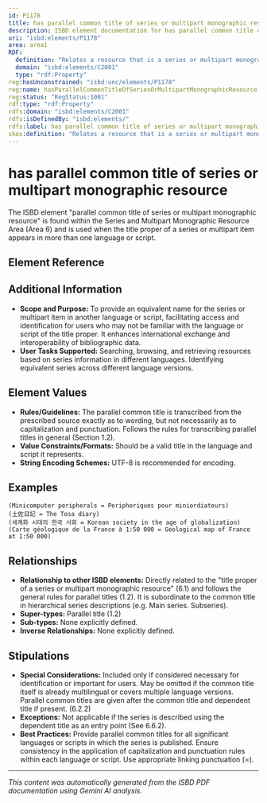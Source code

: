 ```yaml
---
id: P1178
title: has parallel common title of series or multipart monographic resource
description: ISBD element documentation for has parallel common title of series or multipart monographic resource
uri: "isbd:elements/P1178"
area: area1
RDF:
  definition: "Relates a resource that is a series or multipart monographic resource to that part of the title that is carried by a group of related resources in addition to their different section titles, presented on the preferred source of information for the resource as an equivalent in another language or script."
  domain: "isbd:elements/C2001"
  type: "rdf:Property"
reg:hasUnconstrained: "isbd:unc/elements/P1178"
reg:name: hasParallelCommonTitleOfSeriesOrMultipartMonographicResource
reg:status: "RegStatus:1001"
rdf:type: "rdf:Property"
rdfs:domain: "isbd:elements/C2001"
rdfs:isDefinedBy: "isbd:elements/"
rdfs:label: has parallel common title of series or multipart monographic resource
skos:definition: "Relates a resource that is a series or multipart monographic resource to that part of the title that is carried by a group of related resources in addition to their different section titles, presented on the preferred source of information for the resource as an equivalent in another language or script."
---
```

# has parallel common title of series or multipart monographic resource

The ISBD element "parallel common title of series or multipart monographic resource" is found within the Series and Multipart Monographic Resource Area (Area 6) and is used when the title proper of a series or multipart item appears in more than one language or script.

## Element Reference


<ElementReference frontMatter={frontMatter} />

## Additional Information

- **Scope and Purpose:** To provide an equivalent name for the series or multipart item in another language or script, facilitating access and identification for users who may not be familiar with the language or script of the title proper. It enhances international exchange and interoperability of bibliographic data.
- **User Tasks Supported:**  Searching, browsing, and retrieving resources based on series information in different languages. Identifying equivalent series across different language versions.

## Element Values

- **Rules/Guidelines:** The parallel common title is transcribed from the prescribed source exactly as to wording, but not necessarily as to capitalization and punctuation. Follows the rules for transcribing parallel titles in general (Section 1.2).
- **Value Constraints/Formats:**  Should be a valid title in the language and script it represents.
- **String Encoding Schemes:**  UTF-8 is recommended for encoding.

## Examples

```
(Minicomputer peripherals = Peripheriques pour miniordiateurs)
(土佐日記 = The Tosa diary)
(세계화 시대의 한국 사회 = Korean society in the age of globalization)
(Carte géologique de la France à 1:50 000 = Geological map of France at 1:50 000)
```


## Relationships

- **Relationship to other ISBD elements:**  Directly related to the "title proper of a series or multipart monographic resource" (6.1) and follows the general rules for parallel titles (1.2). It is subordinate to the common title in hierarchical series descriptions (e.g. Main series. Subseries).
- **Super-types:** Parallel title (1.2)
- **Sub-types:** None explicitly defined.
- **Inverse Relationships:** None explicitly defined.

## Stipulations

- **Special Considerations:**  Included only if considered necessary for identification or important for users. May be omitted if the common title itself is already multilingual or covers multiple language versions. Parallel common titles are given after the common title and dependent title if present. (6.2.2)
- **Exceptions:** Not applicable if the series is described using the dependent title as an entry point (See 6.6.2).
- **Best Practices:** Provide parallel common titles for all significant languages or scripts in which the series is published. Ensure consistency in the application of capitalization and punctuation rules within each language or script. Use appropriate linking punctuation (=).



---

*This content was automatically generated from the ISBD PDF documentation using Gemini AI analysis.*
